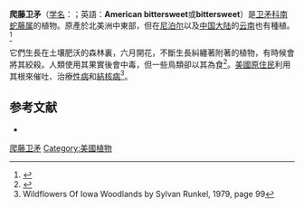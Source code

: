 {{speciesbox
| name = 爬藤卫矛
| status = 
| status_system = 
| image = Celastrus scandens.jpg
| genus = Celastrus
| species = scandens
| authority = [[L.|L.]]
|}}
'''爬藤卫矛'''（[[学名|学名]]：{{lang|la|'''''Celastrus scandens'''''}}；英語：'''American bittersweet'''或'''bittersweet'''）是[[卫矛科|卫矛科]][[南蛇藤属|南蛇藤属]]的植物。原產於北美洲中東部，但在[[尼泊尔|尼泊尔]]以及[[中国大陆|中国大陆]]的[[云南|云南]]也有種植。<ref>{{cite web | last=Caruso | first=David B. | date=2010-04-03 | title=NYC study: 50 native plants disappearing | publisher=[[PhysOrg.com|PhysOrg.com]] | url=http://www.physorg.com/news189480171.html | accessdate=2010-04-03 | archive-date=2011-06-05 | archive-url=https://web.archive.org/web/20110605231236/http://www.physorg.com/news189480171.html | dead-url=no }}</ref>

它們生長在土壤肥沃的森林裏，六月開花，不斷生長糾纏著附著的植物，有時候會將其絞殺。人類使用其果實後會中毒，但一些鳥類卻以其為食<ref name="MoBot">{{cite web | title=''Celastrus scandens'' | publisher=Missouri Botanical Garden | url=http://www.mobot.org/gardeninghelp/plantfinder/Plant.asp?code=A151 | accessdate=2010-04-03 | archive-date=2010-08-09 | archive-url=https://web.archive.org/web/20100809224234/http://www.mobot.org/gardeninghelp/plantfinder/Plant.asp?code=A151 | dead-url=no }}</ref>。[[美國原住民|美國原住民]]利用其根來催吐、治療[[性病|性病]]和[[結核病|結核病]]<ref>Wildflowers Of Iowa Woodlands by Sylvan Runkel, 1979, page 99</ref>。
==参考文献==
{{reflist}}
* {{cite web| url =http://www.bioinfo.cn/db05/KmzwSpecies.php?action=view&id=2976| title =爬藤卫矛| work =《中国高等植物数据库全库》| publisher =中国科学院微生物研究所| author =昆明植物研究所| accessdate =2009-02-23| deadurl =yes| archiveurl =https://web.archive.org/web/20160305062911/http://www.bioinfo.cn/db05/KmzwSpecies.php?action=view&id=2976| archivedate =2016-03-05}}
{{Taxonbar|from=Q469628}}

[[Category:南蛇藤属|爬藤卫矛]]
[[Category:美國植物|Category:美國植物]]


{{植物小作品}}